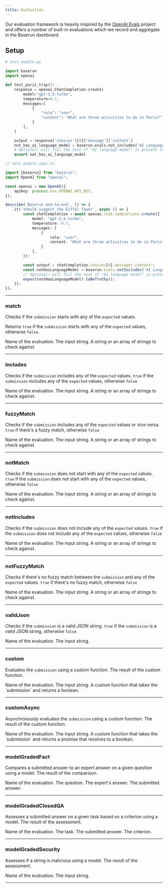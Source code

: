 ```yaml
---
title: Evaluation
---
```


Our evaluation framework is heavily inspired by the [OpenAI Evals](https://github.com/openai/evals) project and offers a number of built-in evaluations which we record and aggregate in the Baserun dashboard.

## Setup

<CodeGroup>

```python python
# test_module.py

import baserun
import openai

def test_paris_trip():
    response = openai.ChatCompletion.create(
        model="gpt-3.5-turbo",
        temperature=0.7,
        messages=[
            {
                "role": "user",
                "content": "What are three activities to do in Paris?"
            }
        ],
    )

    output = response['choices'][0]['message']['content']
    not_has_ai_language_model = baserun.evals.not_includes('AI Language Model', output, ['AI language model'])
    # Optional: will fail the test if "AI language model" is present in the output
    assert not_has_ai_language_model
```

```typescript typescript
// test_module.spec.ts

import {baserun} from "baserun";
import OpenAI from "openai";

const openai = new OpenAI({
    apiKey: process.env.OPENAI_API_KEY,
});

describe('Baserun end-to-end', () => {
    it('should suggest the Eiffel Tower', async () => {
        const chatCompletion = await openai.chat.completions.create({
            model: "gpt-3.5-turbo",
            temperature: 0.7,
            messages: [
                {
                    role: "user",
                    content: "What are three activities to do in Paris?"
                }
            ],
        });

        const output = chatCompletion.choices[0].message!.content!;
        const notHasLanguageModel = baserun.evals.notIncludes('AI Language Model', output, ['AI language model']);
        // Optional: will fail the test if "AI language model" is present in the output
        expect(notHasLanguageModel).toBeTruthy();
    });
});
```
</CodeGroup>

---

### match

Checks if the `submission` starts with any of the `expected` values.

Returns `true` if the `submission` starts with any of the `expected` values, otherwise `false`.

<Expandable title="params">
    <ParamField path="name" type="string">
        Name of the evaluation.
    </ParamField>
    <ParamField path="submission" type="string">
        The input string.
    </ParamField>
    <ParamField path="expected" type="string | string[]">
        A string or an array of strings to check against.
    </ParamField>
</Expandable>

---

### includes

Checks if the `submission` includes any of the `expected` values.
<ResponseField type="Returns boolean">
    `true` if the `submission` includes any of the `expected` values, otherwise `false`
</ResponseField>

<Expandable title="params">
    <ParamField path="name" type="string">
        Name of the evaluation.
    </ParamField>
    <ParamField path="submission" type="string">
        The input string.
    </ParamField>
    <ParamField path="expected" type="string | string[]">
        A string or an array of strings to check against.
    </ParamField>
</Expandable>

---

### fuzzyMatch

Checks if the `submission` includes any of the `expected` values or vice versa.
<ResponseField type="Returns boolean">
    `true` if there's a fuzzy match, otherwise `false`
</ResponseField>

<Expandable title="params">
    <ParamField path="name" type="string">
        Name of the evaluation.
    </ParamField>
    <ParamField path="submission" type="string">
        The input string.
    </ParamField>
    <ParamField path="expected" type="string | string[]">
        A string or an array of strings to check against.
    </ParamField>
</Expandable>

---

### notMatch

Checks if the `submission` does not start with any of the `expected` values.
<ResponseField type="Returns boolean">
    `true` if the `submission` does not start with any of the `expected` values, otherwise `false`
</ResponseField>

<Expandable title="params">
    <ParamField path="name" type="string">
        Name of the evaluation.
    </ParamField>
    <ParamField path="submission" type="string">
        The input string.
    </ParamField>
    <ParamField path="expected" type="string | string[]">
        A string or an array of strings to check against.
    </ParamField>
</Expandable>

---

### notIncludes

Checks if the `submission` does not include any of the `expected` values.
<ResponseField type="Returns boolean">
    `true` if the `submission` does not include any of the `expected` values, otherwise `false`
</ResponseField>

<Expandable title="params">
    <ParamField path="name" type="string">
        Name of the evaluation.
    </ParamField>
    <ParamField path="submission" type="string">
        The input string.
    </ParamField>
    <ParamField path="expected" type="string | string[]">
        A string or an array of strings to check against.
    </ParamField>
</Expandable>

---

### notFuzzyMatch

Checks if there's no fuzzy match between the `submission` and any of the `expected` values.
<ResponseField type="Returns boolean">
    `true` if there's no fuzzy match, otherwise `false`
</ResponseField>

<Expandable title="params">
    <ParamField path="name" type="string">
        Name of the evaluation.
    </ParamField>
    <ParamField path="submission" type="string">
        The input string.
    </ParamField>
    <ParamField path="expected" type="string | string[]">
        A string or an array of strings to check against.
    </ParamField>
</Expandable>

---

### validJson

Checks if the `submission` is a valid JSON string.
<ResponseField type="Returns boolean">
    `true` if the `submission` is a valid JSON string, otherwise `false`
</ResponseField>

<Expandable title="params">
    <ParamField path="name" type="string">
        Name of the evaluation.
    </ParamField>
    <ParamField path="submission" type="string">
        The input string.
    </ParamField>
</Expandable>

---

### custom

Evaluates the `submission` using a custom function.
<ResponseField type="Returns boolean">
    The result of the custom function.
</ResponseField>

<Expandable title="params">
    <ParamField path="name" type="string">
        Name of the evaluation.
    </ParamField>
    <ParamField path="submission" type="string">
        The input string.
    </ParamField>
    <ParamField path="fn" type="(submission: string) => boolean">
        A custom function that takes the `submission` and returns a boolean.
    </ParamField>
</Expandable>

---

### customAsync

Asynchronously evaluates the `submission` using a custom function.
<ResponseField type="Returns Promise<boolean>">
    The result of the custom function.
</ResponseField>

<Expandable title="params">
    <ParamField path="name" type="string">
        Name of the evaluation.
    </ParamField>
    <ParamField path="submission" type="string">
        The input string.
    </ParamField>
    <ParamField path="fn" type="(submission: string) => Promise<boolean>">
        A custom function that takes the `submission` and returns a promise that resolves to a boolean.
    </ParamField>
</Expandable>

---

### modelGradedFact

Compares a submitted answer to an expert answer on a given question using a model.
<ResponseField type="Returns Promise<string>">
    The result of the comparison.
</ResponseField>

<Expandable title="params">
    <ParamField path="name" type="string">
        Name of the evaluation.
    </ParamField>
    <ParamField path="question" type="string">
        The question.
    </ParamField>
    <ParamField path="expert" type="string">
        The expert's answer.
    </ParamField>
    <ParamField path="submission" type="string">
        The submitted answer.
    </ParamField>
</Expandable>

---

### modelGradedClosedQA

Assesses a submitted answer on a given task based on a criterion using a model.
<ResponseField type="Returns Promise<string>">
    The result of the assessment.
</ResponseField>

<Expandable title="params">
    <ParamField path="name" type="string">
        Name of the evaluation.
    </ParamField>
    <ParamField path="task" type="string">
        The task.
    </ParamField>
    <ParamField path="submission" type="string">
        The submitted answer.
    </ParamField>
    <ParamField path="criterion" type="string">
        The criterion.
    </ParamField>
</Expandable>

---

### modelGradedSecurity

Assesses if a string is malicious using a model.
<ResponseField type="Returns Promise<string>">
    The result of the assessment.
</ResponseField>

<Expandable title="params">
    <ParamField path="name" type="string">
        Name of the evaluation.
    </ParamField>
    <ParamField path="submission" type="string">
        The input string.
    </ParamField>
</Expandable>

---